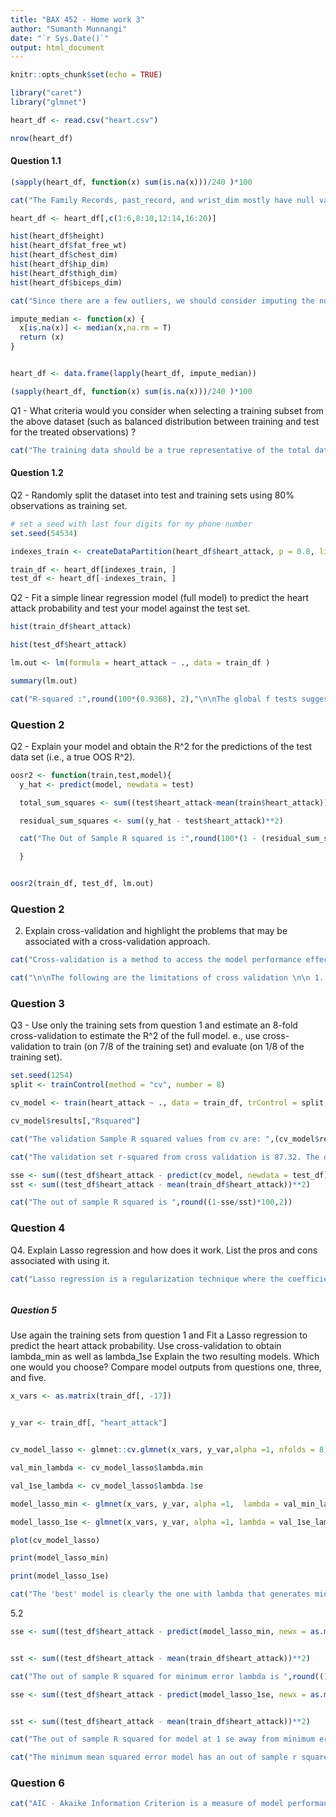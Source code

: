 ---
title: "BAX 452 - Home work 3"
author: "Sumanth Munnangi"
date: "`r Sys.Date()`"
output: html_document
---

```{r setup, include=FALSE}
knitr::opts_chunk$set(echo = TRUE)
```

```{r, echo= F, include= F}

library("caret")
library("glmnet")
```


```{r read_data}

heart_df <- read.csv("heart.csv")

```

```{r}

nrow(heart_df)

```


#### Question 1.1

```{r}

(sapply(heart_df, function(x) sum(is.na(x)))/240 )*100

```

```{r, echo= F}

cat("The Family Records, past_record, and wrist_dim mostly have null values. \n\nEven if we impute them, there will be near perfect multicolliniarity. So there is no point in imputing these columns, it is better to drop these values.\n\nHeight, fat_free_wt, chest_dim, hip_dim, thigh_dim, biceps_dim")

```

```{r plots for Q1, fig.show='hold', fig.width=6, out.width= "33%"}

heart_df <- heart_df[,c(1:6,8:10,12:14,16:20)]

hist(heart_df$height)
hist(heart_df$fat_free_wt)
hist(heart_df$chest_dim)
hist(heart_df$hip_dim)
hist(heart_df$thigh_dim)
hist(heart_df$biceps_dim)

```

```{r, echo= F}

cat("Since there are a few outliers, we should consider imputing the null values with median")

```

```{r impute}

impute_median <- function(x) {
  x[is.na(x)] <- median(x,na.rm = T)
  return (x)
}


heart_df <- data.frame(lapply(heart_df, impute_median))

```

```{r validate_imputation}
(sapply(heart_df, function(x) sum(is.na(x)))/240 )*100
```

Q1 - What criteria would you consider when selecting a training subset from the above dataset (such as balanced distribution between training and test for the treated observations) ?


```{r, echo= F}
cat("The training data should be a true representative of the total dataset. \n\nIt should have enough sample size to provide data to train the model efficiently.\n\nThe training dataset needs to be selected randomly to ensure it's not biased towards any group of data points.")
```

#### Question 1.2

Q2 - Randomly split the dataset into test and training sets using 80% observations as training set.

```{r}
# set a seed with last four digits for my phone number 
set.seed(54534)

indexes_train <- createDataPartition(heart_df$heart_attack, p = 0.8, list = FALSE)

train_df <- heart_df[indexes_train, ]
test_df <- heart_df[-indexes_train, ]

```

Q2 -  Fit a simple linear regression model (full model) to predict the heart attack probability and test your model against the test set.

```{r, fig.show='hold', fig.width=6, out.width= "50%"}
hist(train_df$heart_attack)

hist(test_df$heart_attack)

```


```{r Q2 Linear Regression}

lm.out <- lm(formula = heart_attack ~ ., data = train_df )

```


```{r}

summary(lm.out)

```

```{r}

cat("R-squared :",round(100*(0.9368), 2),"\n\nThe global f tests suggests that the model is statistically significant with a p value less than 2.2e-16. \n\nNine variables are statistically significat at 5% significance level.\n\nAll the regressors collectively explain 93.68 % of the variation in Heart Attack.")

```
### Question 2

Q2 - Explain your model and obtain the R^2 for the predictions of the test data set (i.e., a true OOS R^2).

```{r}

oosr2 <- function(train,test,model){
  y_hat <- predict(model, newdata = test)

  total_sum_squares <- sum((test$heart_attack-mean(train$heart_attack))**2)

  residual_sum_squares <- sum((y_hat - test$heart_attack)**2)

  cat("The Out of Sample R squared is :",round(100*(1 - (residual_sum_squares/total_sum_squares)),2))

  }


oosr2(train_df, test_df, lm.out)

```
### Question 2

2. Explain cross-validation and highlight the problems that may be associated with a cross-validation approach.

```{r, echo= F}

cat("Cross-validation is a method to access the model performance effectively. \n\nThe below steps outlay the Cross-validation method. \n\n 1. Divide the data into many chuncks (Each of the chuck is called a fold)\n\n 2. Leave one fold and run the model on the rest of the folds and capture the out of sample r squared. \n\n 3. Run the model with different combinations of test and train folds.\n\n 4. Average the r-sqaured values from all the models\n\n 5. The resulting out of sample r-squared is final r-squared that is reliable.")

cat("\n\nThe following are the limitations of cross validation \n\n 1. Cross validation is Computationally expensive. \n\n 2. If the sample size is small, this method may not provide reliable estimates. \n\n 3. Is only effective with cross-sectional data.")

```

### Question 3 

Q3 - Use only the training sets from question 1 and estimate an 8-fold cross-validation to estimate the R^2 of the full model. e., use cross-validation to train (on 7/8 of the training set) and evaluate (on 1/8 of the training set).



```{r}
set.seed(1254)
split <- trainControl(method = "cv", number = 8)

cv_model <- train(heart_attack ~ ., data = train_df, trControl = split, method = "lm", na.action = na.pass)

```

```{r}

cv_model$results[,"Rsquared"]

```

```{r, echo= F}

cat("The validation Sample R squared values from cv are: ",(cv_model$resample$Rsquared))

```

```{r, echo= F}

cat("The validation set r-squared from cross validation is 87.32. The out of sample r squared from question one was 90.24. This shows that the model was overfitting in that train test split and the r-squared was by chance higher at 90.24. The Cross validation out of samaple r squared is more robust and is reliable and can be used to quantify the model performance. Given the overfitting issue, we may need to cincider regulisation methods like lasso.")

```
```{r oor2 for cv}

sse <- sum((test_df$heart_attack - predict(cv_model, newdata = test_df))**2)
sst <- sum((test_df$heart_attack - mean(train_df$heart_attack))**2)

cat("The out of sample R squared is ",round((1-sse/sst)*100,2))

```


### Question 4 

Q4. Explain Lasso regression and how does it work. List the pros and cons associated with using it.

```{r, echo= F}

cat("Lasso regression is a regularization technique where the coefficients are srinked to zero based on the value of lasso parameter - lambda. Hence, Lasso regression is used for feature selection. \n\nThe cost function in least squares is modified to add a penality term. The penalit term consists of absolute beta values multiplied by lambda (the strength of regularization). When optimized for the new cost function, the lasso regression sets the beta's of non important variables to zero. \n\nPros of using Lasso -\n\n 1. Can be used as variable selection process even better than forward selection, backword selection, and step wise selection methods. \n\n 2. Powerful when there are many varables in the data \n\nCons of using Lasso - \n\n 1. Scaling can influence the outcome of lasso regression as the betas are also influenced by scalling.")



```
##### Question 5 

Use again the training sets from question 1 and
Fit a Lasso regression to predict the heart attack probability. Use cross-validation to obtain lambda_min as well as lambda_1se Explain the two resulting models. Which one would you choose?
Compare model outputs from questions one, three, and five.

```{r}

x_vars <- as.matrix(train_df[, -17])


y_var <- train_df[, "heart_attack"]


cv_model_lasso <- glmnet::cv.glmnet(x_vars, y_var,alpha =1, nfolds = 8)

val_min_lambda <- cv_model_lasso$lambda.min

val_1se_lambda <- cv_model_lasso$lambda.1se

model_lasso_min <- glmnet(x_vars, y_var, alpha =1,  lambda = val_min_lambda)

model_lasso_1se <- glmnet(x_vars, y_var, alpha =1, lambda = val_1se_lambda)

```

```{r}
plot(cv_model_lasso)
```

```{r}
print(model_lasso_min)

print(model_lasso_1se)

```

```{r, echo= F}
cat("The 'best' model is clearly the one with lambda that generates minimum mean squared error. However, with just 3 % absolute decrease in r squared we can have much simpler model with just four variables. That is great tradeoff. Hence, the lambda at 1 se away is the most preferred.")
```

5.2

```{r}

sse <- sum((test_df$heart_attack - predict(model_lasso_min, newx = as.matrix(test_df[,c(-17)]), type = "response"))**2)


sst <- sum((test_df$heart_attack - mean(train_df$heart_attack))**2)

cat("The out of sample R squared for minimum error lambda is ",round((1-sse/sst)*100,2))


```

```{r}
sse <- sum((test_df$heart_attack - predict(model_lasso_1se, newx = as.matrix(test_df[,c(-17)]), type = "response"))**2)


sst <- sum((test_df$heart_attack - mean(train_df$heart_attack))**2)

cat("The out of sample R squared for model at 1 se away from minimum error lambda is ",round((1-sse/sst)*100,2))

```


```{r, echo= F}
cat("The minimum mean squared error model has an out of sample r squared of 87.62. The model at 1 sd from minimum has a out of sample r squared is 83.91. The out of sample r squared for the base model from question one is 91.36. Which may be due to overfitting (a lot of useless variables) and the model may be good by chance. The out of sample r squared from the crovalidation model is 91.36. Of all the models I prefer the model with 1 sd from minimum mean squared error of the lasso cv for its simplicity")

```

### Question 6

```{r, echo=F}
cat("AIC - Akaike Information Criterion is a measure of model performance.  AIC is calculated as -2 times the log-likelihood of the model, plus 2 times the number of parameters in the model (In other words, 2 times df). \n\nAICc is used when we are dealing with low number of records per df. Especially if the number of records are less than number of variables. AICc accounts for the number of records as well and when df/n is large its similar to AIC.")
```

